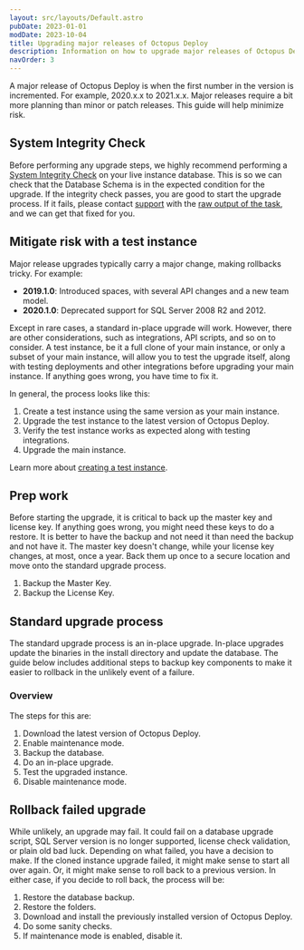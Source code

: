 ```yaml
---
layout: src/layouts/Default.astro
pubDate: 2023-01-01
modDate: 2023-10-04
title: Upgrading major releases of Octopus Deploy
description: Information on how to upgrade major releases of Octopus Deploy.
navOrder: 3
---
```


A major release of Octopus Deploy is when the first number in the version is incremented.  For example, 2020.x.x to 2021.x.x.  Major releases require a bit more planning than minor or patch releases.  This guide will help minimize risk.

## System Integrity Check

Before performing any upgrade steps, we highly recommend performing a [System Integrity Check](/docs/administration/managing-infrastructure/diagnostics) on your live instance database. This is so we can check that the Database Schema is in the expected condition for the upgrade. If the integrity check passes, you are good to start the upgrade process. If it fails, please contact [support](https://octopus.com/support) with the [raw output of the task](/docs/support/get-the-raw-output-from-a-task), and we can get that fixed for you.

## Mitigate risk with a test instance

Major release upgrades typically carry a major change, making rollbacks tricky.  For example:

- **2019.1.0**: Introduced spaces, with several API changes and a new team model.
- **2020.1.0**: Deprecated support for SQL Server 2008 R2 and 2012.  

Except in rare cases, a standard in-place upgrade will work.  However, there are other considerations, such as integrations, API scripts, and so on to consider.  A test instance, be it a full clone of your main instance, or only a subset of your main instance, will allow you to test the upgrade itself, along with testing deployments and other integrations before upgrading your main instance.  If anything goes wrong, you have time to fix it.

In general, the process looks like this:

1. Create a test instance using the same version as your main instance.
1. Upgrade the test instance to the latest version of Octopus Deploy.
1. Verify the test instance works as expected along with testing integrations.
1. Upgrade the main instance.

Learn more about [creating a test instance](/docs/administration/upgrading/guide/creating-test-instance).

## Prep work

Before starting the upgrade, it is critical to back up the master key and license key.  If anything goes wrong, you might need these keys to do a restore.  It is better to have the backup and not need it than need the backup and not have it.  The master key doesn't change, while your license key changes, at most, once a year.  Back them up once to a secure location and move onto the standard upgrade process.

1. Backup the Master Key.
1. Backup the License Key.

<OctopusBackupMasterKey />

## Standard upgrade process

The standard upgrade process is an in-place upgrade.  In-place upgrades update the binaries in the install directory and update the database.  The guide below includes additional steps to backup key components to make it easier to rollback in the unlikely event of a failure.

### Overview

The steps for this are:

1. Download the latest version of Octopus Deploy.
1. Enable maintenance mode.
1. Backup the database.
1. Do an in-place upgrade.
1. Test the upgraded instance.
1. Disable maintenance mode.

<UpgradeDownloadLatestVersion />

<UpgradeOctopusBackupDatabase />

<UpgradeInPlaceUpgrade />

<UpgradeTestingUpgradedInstance />

<UpgradeHighAvailability />

## Rollback failed upgrade

While unlikely, an upgrade may fail.  It could fail on a database upgrade script, SQL Server version is no longer supported, license check validation, or plain old bad luck.  Depending on what failed, you have a decision to make.  If the cloned instance upgrade failed, it might make sense to start all over again.  Or, it might make sense to roll back to a previous version.  In either case, if you decide to roll back, the process will be:

1. Restore the database backup.
1. Restore the folders.
1. Download and install the previously installed version of Octopus Deploy.
1. Do some sanity checks.
1. If maintenance mode is enabled, disable it.

<UpgradeRestoreBackup />

<UpgradeRollbackFolders />

<UpgradeFindPreviousVersion />
